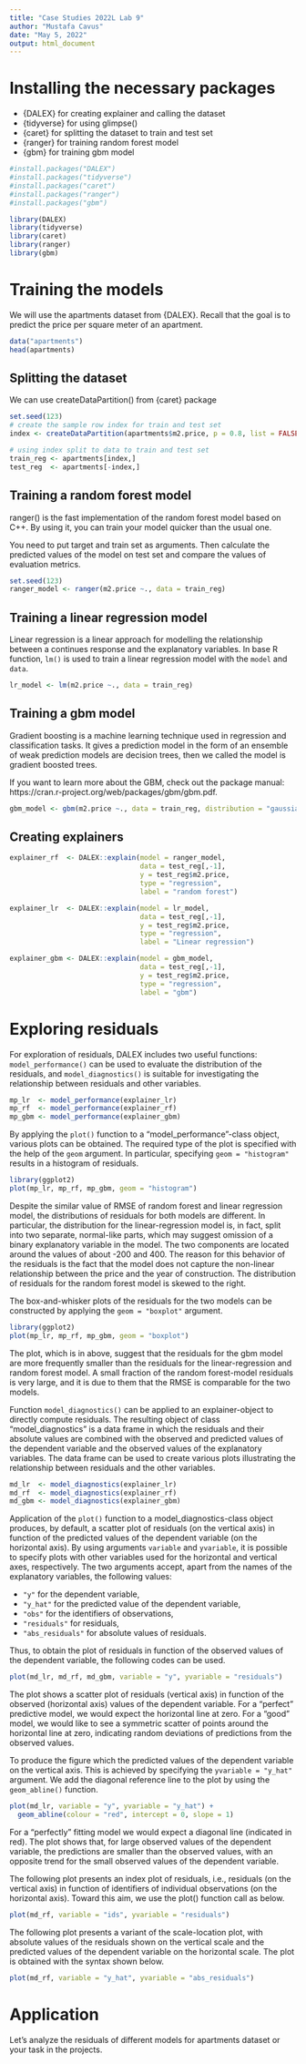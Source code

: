 ```yaml
---
title: "Case Studies 2022L Lab 9"
author: "Mustafa Cavus"
date: "May 5, 2022"
output: html_document
---
```


# Installing the necessary packages

* {DALEX} for creating explainer and calling the dataset
* {tidyverse} for using glimpse()
* {caret} for splitting the dataset to train and test set
* {ranger} for training random forest model
* {gbm} for training gbm model

```r
#install.packages("DALEX")
#install.packages("tidyverse")
#install.packages("caret")
#install.packages("ranger")
#install.packages("gbm")

library(DALEX)
library(tidyverse)
library(caret)
library(ranger)
library(gbm)
```

# Training the models

We will use the apartments dataset from {DALEX}. Recall that the goal is to predict the price per square meter of an apartment.

```r
data("apartments")
head(apartments)
```

## Splitting the dataset

We can use createDataPartition() from {caret} package

```r
set.seed(123)
# create the sample row index for train and test set
index <- createDataPartition(apartments$m2.price, p = 0.8, list = FALSE)

# using index split to data to train and test set
train_reg <- apartments[index,]
test_reg  <- apartments[-index,]
```


## Training a random forest model

ranger() is the fast implementation of the random forest model based on C++. By using it, you can train your model quicker than the usual one.

You need to put target and train set as arguments. Then calculate the predicted values of the model on test set and compare the values of evaluation metrics.

```r
set.seed(123)
ranger_model <- ranger(m2.price ~., data = train_reg)
```

## Training a linear regression model

Linear regression is a linear approach for modelling the relationship between a continues response and the explanatory variables. In base R function, `lm()` is used to train a linear regression model with the `model` and `data`.

```r
lr_model <- lm(m2.price ~., data = train_reg)
```


## Training a gbm model

Gradient boosting is a machine learning technique used in regression and classification tasks. It gives a prediction model in the form of an ensemble of weak prediction models are decision trees, then we called the model is gradient boosted trees.

If you want to learn more about the GBM, check out the package manual: https://cran.r-project.org/web/packages/gbm/gbm.pdf.

```r
gbm_model <- gbm(m2.price ~., data = train_reg, distribution = "gaussian")
```

## Creating explainers

```r
explainer_rf  <- DALEX::explain(model = ranger_model, 
                                data = test_reg[,-1],  
                                y = test_reg$m2.price,
                                type = "regression",
                                label = "random forest")

explainer_lr  <- DALEX::explain(model = lr_model, 
                                data = test_reg[,-1],  
                                y = test_reg$m2.price,
                                type = "regression",
                                label = "Linear regression")

explainer_gbm <- DALEX::explain(model = gbm_model, 
                                data = test_reg[,-1],  
                                y = test_reg$m2.price,
                                type = "regression",
                                label = "gbm")
```


# Exploring residuals

For exploration of residuals, DALEX includes two useful functions: `model_performance()` can be used to evaluate the distribution of the residuals, and `model_diagnostics()` is suitable for investigating the relationship between residuals and other variables.

```r
mp_lr  <- model_performance(explainer_lr)
mp_rf  <- model_performance(explainer_rf)
mp_gbm <- model_performance(explainer_gbm)
```


By applying the `plot()` function to a “model_performance”-class object, various plots can be obtained. The required type of the plot is specified with the help of the `geom` argument. In particular, specifying `geom = "histogram"` results in a histogram of residuals.

```r
library(ggplot2)
plot(mp_lr, mp_rf, mp_gbm, geom = "histogram") 
```

Despite the similar value of RMSE of random forest and linear regression model, the distributions of residuals for both models are different. In particular, the distribution for the linear-regression model is, in fact, split into two separate, normal-like parts, which may suggest omission of a binary explanatory variable in the model. The two components are located around the values of about -200 and 400. The reason for this behavior of the residuals is the fact that the model does not capture the non-linear relationship between the price and the year of construction. The distribution of residuals for the random forest model is skewed to the right.


The box-and-whisker plots of the residuals for the two models can be constructed by applying the `geom = "boxplot"` argument. 

```r
library(ggplot2)
plot(mp_lr, mp_rf, mp_gbm, geom = "boxplot") 
```

The plot, which is in above, suggest that the residuals for the gbm model are more frequently smaller than the residuals for the linear-regression and random forest model. A small fraction of the random forest-model residuals is very large, and it is due to them that the RMSE is comparable for the two models.


Function `model_diagnostics()` can be applied to an explainer-object to directly compute residuals. The resulting object of class “model_diagnostics” is a data frame in which the residuals and their absolute values are combined with the observed and predicted values of the dependent variable and the observed values of the explanatory variables. The data frame can be used to create various plots illustrating the relationship between residuals and the other variables.

```r
md_lr  <- model_diagnostics(explainer_lr)
md_rf  <- model_diagnostics(explainer_rf)
md_gbm <- model_diagnostics(explainer_gbm)
```


Application of the `plot()` function to a model_diagnostics-class object produces, by default, a scatter plot of residuals (on the vertical axis) in function of the predicted values of the dependent variable (on the horizontal axis). By using arguments `variable` and `yvariable`, it is possible to specify plots with other variables used for the horizontal and vertical axes, respectively. The two arguments accept, apart from the names of the explanatory variables, the following values:

* `"y"` for the dependent variable,
* `"y_hat"` for the predicted value of the dependent variable,
* `"obs"` for the identifiers of observations,
* `"residuals"` for residuals,
* `"abs_residuals"` for absolute values of residuals.

Thus, to obtain the plot of residuals in function of the observed values of the dependent variable, the following codes can be used.

```r
plot(md_lr, md_rf, md_gbm, variable = "y", yvariable = "residuals") 
```

The plot shows a scatter plot of residuals (vertical axis) in function of the observed (horizontal axis) values of the dependent variable. For a “perfect” predictive model, we would expect the horizontal line at zero. For a “good” model, we would like to see a symmetric scatter of points around the horizontal line at zero, indicating random deviations of predictions from the observed values. 


To produce the figure which the predicted values of the dependent variable on the vertical axis. This is achieved by specifying the `yvariable = "y_hat"` argument. We add the diagonal reference line to the plot by using the `geom_abline()` function.

```r
plot(md_lr, variable = "y", yvariable = "y_hat") +
  geom_abline(colour = "red", intercept = 0, slope = 1)
```
For a “perfectly” fitting model we would expect a diagonal line (indicated in red). The plot shows that, for large observed values of the dependent variable, the predictions are smaller than the observed values, with an opposite trend for the small observed values of the dependent variable.

The following plot presents an index plot of residuals, i.e., residuals (on the vertical axis) in function of identifiers of individual observations (on the horizontal axis). Toward this aim, we use the plot() function call as below.

```r
plot(md_rf, variable = "ids", yvariable = "residuals")
```

The following plot presents a variant of the scale-location plot, with absolute values of the residuals shown on the vertical scale and the predicted values of the dependent variable on the horizontal scale. The plot is obtained with the syntax shown below.

```r
plot(md_rf, variable = "y_hat", yvariable = "abs_residuals")
```


# Application

Let's analyze the residuals of different models for apartments dataset or your task in the projects.



